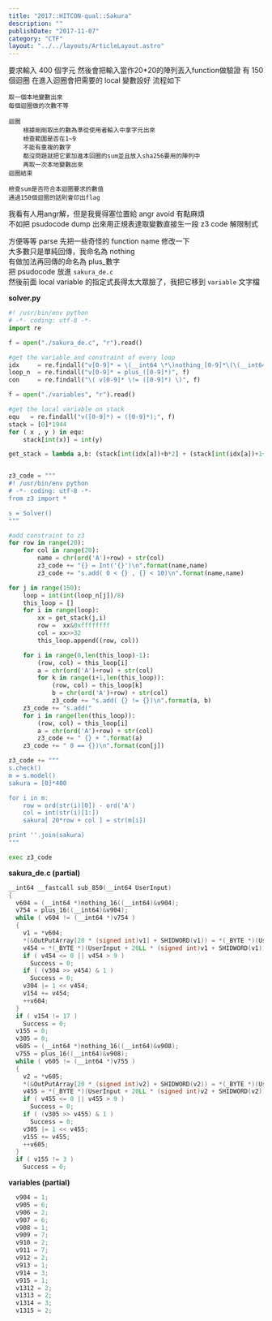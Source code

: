 ```yaml
---
title: "2017::HITCON-qual::Sakura"
description: ""
publishDate: "2017-11-07"
category: "CTF"
layout: "../../layouts/ArticleLayout.astro"
---
```



要求輸入 400 個字元
然後會把輸入當作20*20的陣列丟入function做驗證
有 150 個迴圈
在進入迴圈會把需要的 local 變數設好
流程如下

```
取一個本地變數出來
每個迴圈做的次數不等

迴圈
    根據剛剛取出的數為準從使用者輸入中拿字元出來
    檢查範圍是否在1~9
    不能有重複的數字
    都沒問題就把它累加進本回圈的sum並且放入sha256要用的陣列中
    再取一次本地變數出來
迴圈結束

檢查sum是否符合本迴圈要求的數值
通過150個迴圈的話則會印出flag
```
我看有人用angr解，但是我覺得塞位置給 angr avoid 有點麻煩<br/>
不如把 psudocode dump 出來用正規表達取變數直接生一段 z3 code 解限制式<br/>

方便等等 parse 先把一些奇怪的 function name 修改一下<br/>
大多數只是單純回傳，我命名為 nothing<br/>
有做加法再回傳的命名為 plus_數字<br/>
把 psudocode 放進 `sakura_de.c` <br/>
然後前面 local variable 的指定式長得太大眾臉了，我把它移到 `variable` 文字檔<br/>

**solver.py**

```python
#! /usr/bin/env python
# -*- coding: utf-8 -*-
import re

f = open("./sakura_de.c", "r").read()

#get the variable and constraint of every loop
idx     = re.findall("v[0-9]* = \(__int64 \*\)nothing_[0-9]*\(\(__int64\)\&v([0-9]*)\)", f)
loop_n  = re.findall("v[0-9]* = plus_([0-9]*)", f)
con     = re.findall("\( v[0-9]* \!= ([0-9]*) \)", f)

f = open("./variables", "r").read()

#get the local variable on stack
equ   = re.findall("v([0-9]*) = ([0-9]*);", f) 
stack = [0]*1944
for ( x , y ) in equ:
    stack[int(x)] = int(y)

get_stack = lambda a,b: (stack[int(idx[a])+b*2] + (stack[int(idx[a])+1+b*2] <<32))


z3_code = """
#! /usr/bin/env python
# -*- coding: utf-8 -*-
from z3 import *

s = Solver()
"""

#add constraint to z3
for row in range(20):
    for col in range(20):
        name = chr(ord('A')+row) + str(col)
        z3_code += "{} = Int('{}')\n".format(name,name)
        z3_code += "s.add( 0 < {} , {} < 10)\n".format(name,name)

for j in range(150):
    loop = int(int(loop_n[j])/8)
    this_loop = []
    for i in range(loop):
        xx = get_stack(j,i)
        row =  xx&0xffffffff
        col = xx>>32
        this_loop.append((row, col))

    for i in range(0,len(this_loop)-1):
        (row, col) = this_loop[i]
        a = chr(ord('A')+row) + str(col)
        for k in range(i+1,len(this_loop)):
            (row, col) = this_loop[k]
            b = chr(ord('A')+row) + str(col)
            z3_code += "s.add( {} != {})\n".format(a, b)
    z3_code += "s.add("
    for i in range(len(this_loop)):
        (row, col) = this_loop[i]
        a = chr(ord('A')+row) + str(col)
        z3_code += " {} + ".format(a)
    z3_code += " 0 == {})\n".format(con[j])

z3_code += """
s.check()
m = s.model()
sakura = [0]*400

for i in m:
    row = ord(str(i)[0]) - ord('A')
    col = int(str(i)[1:])
    sakura[ 20*row + col ] = str(m[i])

print ''.join(sakura)
"""

exec z3_code
```

**sakura_de.c (partial)**

```c
__int64 __fastcall sub_850(__int64 UserInput)
{
  v604 = (__int64 *)nothing_16((__int64)&v904);
  v754 = plus_16((__int64)&v904);
  while ( v604 != (__int64 *)v754 )
  {
    v1 = *v604;
    *(&OutPutArray[20 * (signed int)v1] + SHIDWORD(v1)) = *(_BYTE *)(UserInput + 20LL * (signed int)v1 + SHIDWORD(v1));
    v454 = *(_BYTE *)(UserInput + 20LL * (signed int)v1 + SHIDWORD(v1)) - '0';
    if ( v454 <= 0 || v454 > 9 )
      Success = 0;
    if ( (v304 >> v454) & 1 )
      Success = 0;
    v304 |= 1 << v454;
    v154 += v454;
    ++v604;
  }
  if ( v154 != 17 )
    Success = 0;
  v155 = 0;
  v305 = 0;
  v605 = (__int64 *)nothing_16((__int64)&v908);
  v755 = plus_16((__int64)&v908);
  while ( v605 != (__int64 *)v755 )
  {
    v2 = *v605;
    *(&OutPutArray[20 * (signed int)v2] + SHIDWORD(v2)) = *(_BYTE *)(UserInput + 20LL * (signed int)v2 + SHIDWORD(v2));
    v455 = *(_BYTE *)(UserInput + 20LL * (signed int)v2 + SHIDWORD(v2)) - 48;
    if ( v455 <= 0 || v455 > 9 )
      Success = 0;
    if ( (v305 >> v455) & 1 )
      Success = 0;
    v305 |= 1 << v455;
    v155 += v455;
    ++v605;
  }
  if ( v155 != 3 )
    Success = 0;
```

**variables (partial)**

```c
  v904 = 1;
  v905 = 6;
  v906 = 2;
  v907 = 6;
  v908 = 1;
  v909 = 7;
  v910 = 2;
  v911 = 7;
  v912 = 2;
  v913 = 1;
  v914 = 3;
  v915 = 1;
  v1312 = 2;
  v1313 = 2;
  v1314 = 3;
  v1315 = 2;
```

